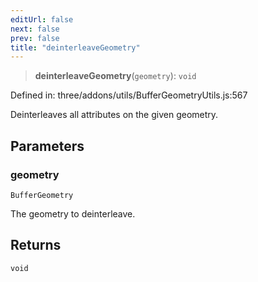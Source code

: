```yaml
---
editUrl: false
next: false
prev: false
title: "deinterleaveGeometry"
---
```


> **deinterleaveGeometry**(`geometry`): `void`

Defined in: three/addons/utils/BufferGeometryUtils.js:567

Deinterleaves all attributes on the given geometry.

## Parameters

### geometry

`BufferGeometry`

The geometry to deinterleave.

## Returns

`void`
